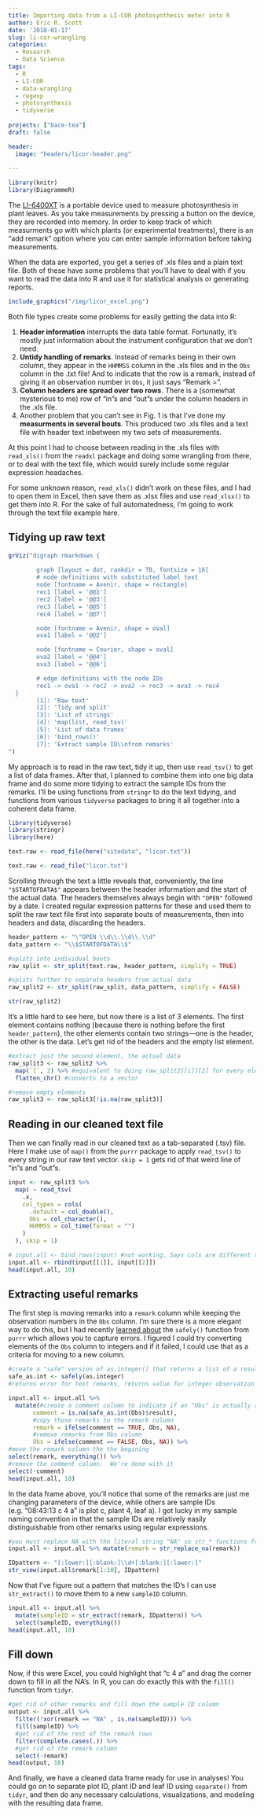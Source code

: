 ```yaml
---
title: Importing data from a LI-COR photosynthesis meter into R
author: Eric R. Scott
date: '2018-01-17'
slug: li-cor-wrangling
categories:
  - Research
  - Data Science
tags:
  - R
  - LI-COR
  - data-wrangling
  - regexp
  - photosynthesis
  - tidyverse
  
projects: ["bace-tea"]
draft: false

header:
  image: "headers/licor-header.png"
  
---
```

```r
library(knitr)
library(DiagrammeR)
```

The [LI-6400XT](https://www.licor.com/env/products/photosynthesis/LI-6400XT/) is a portable device used to measure photosynthesis in plant leaves.  As you take measurements by pressing a button on the device, they are recorded into memory.  In order to keep track of which measurments go with which plants (or experimental treatments), there is an "add remark" option where you can enter sample information before taking measurements.

When the data are exported, you get a series of .xls files and a plain text file.  Both of these have some problems that you'll have to deal with if you want to read the data into R and use it for statistical analysis or generating reports.

```r
include_graphics("/img/licor_excel.png")
```

Both file types create some problems for easily getting the data into R:

 1. **Header information** interrupts the data table format. Fortunatly, it's mostly just information about the instrument configuration that we don't need.
 2. **Untidy handling of remarks**. Instead of remarks being in their own column, they appear in the `HHMMSS` column in the .xls files and in the `Obs` column in the .txt file! And to indicate that the row is a remark, instead of giving it an observation number in `Obs`, it just says "Remark =".
 3. **Column headers are spread over two rows**.  There is a (somewhat mysterious to me) row of "in"s and "out"s under the column headers in the .xls file.
 4. Another problem that you can't see in Fig. 1 is that I've done my **measurments in several bouts**.  This produced two .xls files and a text file with header text inbetween my two sets of measurements.
 
 At this point I had to choose between reading in the .xls files with `read_xls()` from the `readxl` package and doing some wrangling from there, or to deal with the text file, which would surely include some regular expression headaches.

For some unknown reason, `read_xls()` didn't work on these files, and I had to open them in Excel, then save them as .xlsx files and use `read_xlsx()` to get them into R.  For the sake of full automatedness, I'm going to work through the text file example here.


## Tidying up raw text
```r
grViz("digraph rmarkdown {
        
        graph [layout = dot, rankdir = TB, fontsize = 16]
        # node definitions with substituted label text
        node [fontname = Avenir, shape = rectangle]        
        rec1 [label = '@@1']
        rec2 [label = '@@3']
        rec3 [label = '@@5']
        rec4 [label = '@@7']

        node [fontname = Avenir, shape = oval]
        ova1 [label = '@@2']

        node [fontname = Courier, shape = oval]
        ova2 [label = '@@4']
        ova3 [label = '@@6']

        # edge definitions with the node IDs
        rec1 -> ova1 -> rec2 -> ova2 -> rec3 -> ova3 -> rec4
  }
        [1]: 'Raw text'
        [2]: 'Tidy and split'
        [3]: 'List of strings'
        [4]: 'map(list, read_tsv)'
        [5]: 'List of data frames'
        [6]: 'bind_rows()'
        [7]: 'Extract sample ID\\nfrom remarks'
")
```


My approach is to read in the raw text, tidy it up, then use `read_tsv()` to get a list of data frames. After that, I planned to combine them into one big data frame and do some more tidying to extract the sample IDs from the remarks. I'll be using functions from `stringr` to do the text tidying, and functions from various `tidyverse` packages to bring it all together into a coherent data frame.

```r
library(tidyverse)
library(stringr)
library(here)
```
```r
text.raw <- read_file(here("sitedata", "licor.txt"))
```

```r
text.raw <- read_file("licor.txt")
```

Scrolling through the text a little reveals that, conveniently, the line `"$STARTOFDATA$"` appears between the header information and the start of the actual data. The headers themselves always begin with `"OPEN"` followed by a date.  I created regular expression patterns for these and used them to split the raw text file first into separate bouts of measurements, then into headers and data, discarding the headers.
```r
header_pattern <- "\"OPEN \\d\\.\\d\\.\\d"
data_pattern <- "\\$STARTOFDATA\\$"

#splits into individual bouts
raw_split <- str_split(text.raw, header_pattern, simplify = TRUE)

#splits further to separate headers from actual data
raw_split2 <- str_split(raw_split, data_pattern, simplify = FALSE)

str(raw_split2)
```
It's a little hard to see here, but now there is a list of 3 elements.  The first element contains nothing (because there is nothing before the first `header_pattern`), the other elements contain two strings---one is the header, the other is the data.  Let's get rid of the headers and the empty list element.

```r
#extract just the second element, the actual data
raw_split3 <- raw_split2 %>%
  map(`[`, 2) %>% #equivalent to doing raw_split2[[i]][2] for every element "i"
  flatten_chr() #converts to a vector

#remove empty elements
raw_split3 <- raw_split3[!is.na(raw_split3)]
```

## Reading in our cleaned text file

Then we can finally read in our cleaned text as a tab-separated (.tsv) file.  Here I make use of `map()` from the `purrr` package to apply `read_tsv()` to every string in our raw text vector.  `skip = 1` gets rid of that weird line of "in"s and "out"s.

```r
input <- raw_split3 %>%
  map( ~ read_tsv(
    .x,
    col_types = cols(
      .default = col_double(),
      Obs = col_character(),
      HHMMSS = col_time(format = "")
    )
  ), skip = 1)

# input.all <- bind_rows(input) #not working. Says cols are different types, but that can't be true!
input.all <- rbind(input[[1]], input[[2]])
head(input.all, 10)
```

## Extracting useful remarks

The first step is moving remarks into a `remark` column while keeping the observation numbers in the `Obs` column. I'm sure there is a more elegant way to do this, but I had recently [learned about](http://purrr.tidyverse.org/reference/safely.html) the `safely()` function from `purrr` which allows you to capture errors.  I figured I could try converting elements of the `Obs` column to integers and if it failed, I could use that as a criteria for moving to a new column.

```r
#create a "safe" version of as.integer() that returns a list of a result and error
safe_as.int <- safely(as.integer)
#returns error for text remarks, returns value for integer observation numbers

input.all <- input.all %>% 
  mutate(#create a comment column to indicate if an "Obs" is actually a remark
       comment = is.na(safe_as.int(Obs)$result), 
       #copy those remarks to the remark column
       remark = ifelse(comment == TRUE, Obs, NA),
       #remove remarks from Obs column
       Obs = ifelse(comment == FALSE, Obs, NA)) %>% 
#move the remark column the the begining
select(remark, everything()) %>% 
#remove the comment column.  We're done with it
select(-comment)
head(input.all, 10)
```

In the data frame above, you'll notice that some of the remarks are just me changing parameters of the device, while others are sample IDs (e.g. "08:43:13 c 4 a" is plot c, plant 4, leaf a).  I got lucky in my sample naming convention in that the sample IDs are relatively easily distinguishable from other remarks using regular expressions.

```r
#you must replace NA with the literal string "NA" so str_* functions from stringr can deal with it
input.all <- input.all %>% mutate(remark = str_replace_na(remark))

IDpattern <- "[:lower:][:blank:]\\d+[:blank:][:lower:]"
str_view(input.all$remark[1:10], IDpattern)
```

Now that I've figure out a pattern that matches the ID's I can use `str_extract()` to move them to a new `sampleID` column.
```r
input.all <- input.all %>%
  mutate(sampleID = str_extract(remark, IDpattern)) %>% 
  select(sampleID, everything())
head(input.all, 10)
```

## Fill down
Now, if this were Excel, you could highlight that "c 4 a" and drag the corner down to fill in all the NA's. In R, you can do exactly this with the `fill()` function from `tidyr`.

```r
#get rid of other remarks and fill down the sample ID column
output <- input.all %>% 
  filter(!xor(remark == "NA" , is.na(sampleID))) %>%
  fill(sampleID) %>% 
  #get rid of the rest of the remark rows
  filter(complete.cases(.)) %>% 
  #get rid of the remark column
  select(-remark)
head(output, 10)
```
And finally, we have a cleaned data frame ready for use in analyses!  You could go on to separate plot ID, plant ID and leaf ID using `separate()` from `tidyr`, and then do any necessary calculations, visualizations, and modeling with the resulting data frame.
